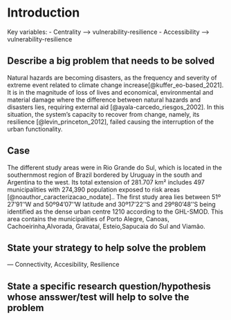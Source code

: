 # Introduction

Key variables:
- Centrality ---> vulnerability-resilience
- Accessibility ----> vulnerability-resilience



##  Describe a big problem that needs to be solved

Natural hazards are becoming disasters, as the frequency and severity of extreme event related to climate change increase[@kuffer_eo-based_2021]. It is in the magnitude of loss of lives and  economical, environmental and material damage where the difference between natural hazards and disasters lies, requiring external aid [@ayala-carcedo_riesgos_2002]. In this situation, the system's capacity to recover from change, namely, its resilience [@levin_princeton_2012], failed causing the interruption of the urban functionality.

## Case

The different study areas were in Rio Grande do Sul, which is located in the southernmost region of Brazil bordered by Uruguay in the south and Argentina to the west. Its total extension of 281.707 km² includes 497 municipalities with 274,390 population exposed to risk areas [@noauthor_caracterizacao_nodate].. The first study area lies between 51º 27'91''W and 50º94'07''W latitude and 30º17'22''S and 29º80'48''S being identified as the dense urban centre 1210 according to the GHL-SMOD. This area contains the municipalities of Porto Alegre, Canoas, Cachoeirinha,Alvorada, Gravataí, Esteio,Sapucaia do Sul and Viamão.



## State your strategy to help solve the problem

--- Connectivity, Accesibility, Resilience


## State a specific research question/hypothesis whose ansswer/test will help to solve the problem


